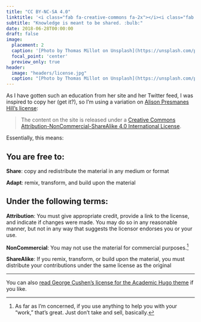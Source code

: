 ```yaml
---
title: "CC BY-NC-SA 4.0"
linktitle: '<i class="fab fa-creative-commons fa-2x"></i><i class="fab fa-creative-commons-by fa-2x"></i><i class="fab fa-creative-commons-nc fa-2x"><i class="fab fa-creative-commons-sa fa-2x"></i>'
subtitle: "Knowledge is meant to be shared. :bulb:"
date: 2018-06-28T00:00:00
draft: false
image:
  placement: 2
  caption: '[Photo by Thomas Millot on Unsplash](https://unsplash.com/photos/Eoy7sAM4s2Q)'
  focal_point: 'center'
  preview_only: true
header:
  image: "headers/license.jpg"
  caption: "[Photo by Thomas Millot on Unsplash](https://unsplash.com/photos/Eoy7sAM4s2Q)"
---
```


As I have gotten such an education from her site and her Twitter feed, I was inspired to copy her (get it?), so I'm using a variation on [Alison Presmanes Hill's license](https://alison.rbind.io/license/):

>The content on the site is released under a [Creative Commons Attribution-NonCommercial-ShareAlike 4.0 International License](https://creativecommons.org/licenses/by-nc-sa/4.0/).  
<center>
<i class="fab fa-creative-commons fa-2x"></i>
<i class="fab fa-creative-commons-by fa-2x"></i>
<i class="fab fa-creative-commons-nc fa-2x"></i>
<i class="fab fa-creative-commons-sa fa-2x"></i></center>

Essentially, this means:

## You are free to:

**Share**: copy and redistribute the material in any medium or format

**Adapt**: remix, transform, and build upon the material

## Under the following terms:

**Attribution**: You must give appropriate credit, provide a link to the license, and indicate if changes were made. You may do so in any reasonable manner, but not in any way that suggests the licensor endorses you or your use.

**NonCommercial**: You may not use the material for commercial purposes.^[As far as I'm concerned, if you use anything to help you with your "work," that's great. Just don't take and sell, basically.]

**ShareAlike**: If you remix, transform, or build upon the material, you must distribute your contributions under the same license as the original

-----

You can also [read George Cushen's license for the Academic Hugo theme](https://github.com/gcushen/hugo-academic/blob/master/LICENSE.md) if you like.

